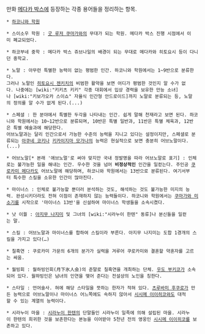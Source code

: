 만화 [[메다카 박스]]에 등장하는 각종 용어들을 정리하는 항목.

 * [[하코니와 학원]]

 * 스이소우 학원 : [[굿 루저 쿠마가와]]의 무대가 되는 학원. 메다카 박스 진행 시점에서 이미 폐교되었다.

 * 하코부네 중학 : 메다카 박스 쥬브나일의 배경이 되는 무대로 메다카와 히토요시 등이 다니던 중학교.

 * 노말 : 아무런 특별한 능력이 없는 평범한 인간. 하코니와 학원에서는 1~9반으로 분류한다.
 그러나 노말인 [[히토요시 젠키치]]의 비범한 활약을 보면 어디가 평범한 것인지 알 수가 없다. 나중에는 [wiki:"키키츠 키키" 각종 대회에서 입상 경력을 보유한 만능 소녀]나 [wiki:"키보가오카 스이쇼" 자율식 인간형 안드로이드]까지 노말로 분류되는 등, 노말의 정의를 알 수가 없게 된다.(...)

 * 스페셜 : 한 분야에서 특별한 두각을 나타내는 인간. 쉽게 말해 천재라고 보면 된다. 하코니와 학원에서는 10~12반으로 분류되며, 10반은 특별 일반과, 11반은 특별 체육과, 12반은 특별 예술과에 해당한다.
 어브노말과는 달리 인간으로서 가능한 수준의 능력을 지니고 있다는 설정이지만, 스페셜로 분류되는 [[아쿠네 코키]]나 [[키카이지마 모가나]]의 능력은 현실적으로 보면 충분히 어브노말이다.(...)

 * 어브노말[* 본래 '애브노멀'로 써야 맞지만 국내 정발명을 따라 어브노말로 표기] : 인체로는 불가능한 일을 해내는 인간. 우수한 것을 넘어 '''비정상적인''' 인간을 일컫는다. 주인공 [[쿠로카미 메다카]]도 어브노말에 해당하며, 하코니와 학원에서는 13반으로 분류된다. 여기서부터 특수한 스킬을 소유한 인간이 많아진다.

 * 마이너스 : 인체로 불가능할 뿐더러 분석하는 것도, 해석하는 것도 불가능한 미지의 능력. 완성시키더라도 전혀 이점이 존재하지 않는 능력들이다. 하코니와 학원에서는 [[쿠마가와 미소기]]를 시작으로 '마이너스 13반'을 신설하여 마이너스 학생들을 소속시켰다.

 * 낫 이퀄 : [[아지무 나지미]] 및 그녀의 [wiki:"시라누이 한텐" 동류]나 분신들을 일컫는 말.

 * 스킬 : 어브노말과 마이너스를 합하여 스킬이라 부른다. 아지무 나지미는 도합 1경개의 스킬을 가지고 있다(…)

 * 칠흑연 : 쿠로카미 가문의 6개의 분가가 실력을 겨루어 쿠로카미와 결혼할 약혼자를 고르는 싸움.

 * 월빙회 : 월하빙인회(月下氷人会)의 준말로 칠흑연을 개최하는 단체. [[우도 부키코]]가 소속되어 있다. 월하빙인은 남녀의 인연을 맺어 준다는 전설상의 노인을 칭한다.

 * 스타일 : 언어술사. 혀에 해당 스타일을 뜻하는 한자가 적혀 있다. [[츠루바미 후쿠로]]가 만든 능력으로 어브노말이나 마이너스 어느쪽에도 속하지 않아서 [[시시메 이이히코]]와도 대적할 수 있는 계열의 능력이다.

 * 시라누이 마을 : [[시라누이 한텐]]의 단말들인 시라누이 일족에 의해 설립된 마을. 시라누이 한텐의 희귀한 것을 보존한다는 본능을 이어받아 5천년 전의 영웅인 [[시시메 이이히코]]를 보존하고 있다.
